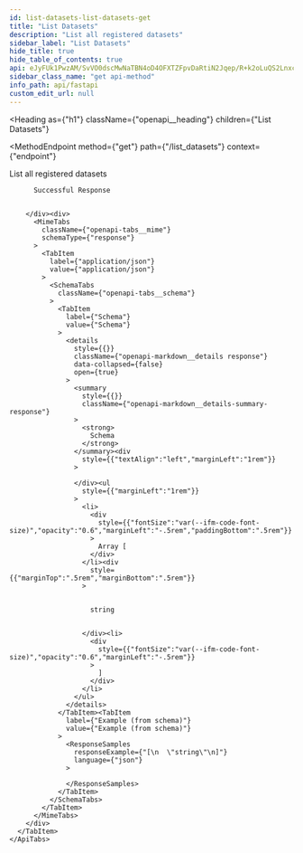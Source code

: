 ```yaml
---
id: list-datasets-list-datasets-get
title: "List Datasets"
description: "List all registered datasets"
sidebar_label: "List Datasets"
hide_title: true
hide_table_of_contents: true
api: eJyFUk1PwzAM/SvVO0dscMwNaTBN4oD4OFXTZFpvDaRtiN2Jqep/R+k2oLuQS2Lnxc/vOT2UdgKboyQlYRWsDUqWIrqgrm1g8eBEM/I+i7xzohy5zH7QBm3gSAm6KmHhnejmfLuZRjtWGESW0DbCAtvjZj5P25TwuSsKFtl2Pns6gWFQtI1yowlOIXhXjKSzd0lvekhRcU3p5JTrsbgeAsNCNLpmh8GcExQjHWCgTn2KzyTZqHRxavciWrJiSMugZq3aJPYoKJBWsJhNxMLANdt2bONEc0+it48rGOw5ylHq/Or6ap5aC61oTaOShmo+2774LTfxqP+147/5nEQrf+kseHJNouuiT0WOrefTqaUfULWi6aLv30j4NfphSOnPjuMBNl8b7Ck6ekvC8vVgUDGVHGHzHh98gMVtUXBI9uzJd6Prl0Mb1n+sXN69YBi+AcdD4yA=
sidebar_class_name: "get api-method"
info_path: api/fastapi
custom_edit_url: null
---
```



<Heading
  as={"h1"}
  className={"openapi__heading"}
  children={"List Datasets"}
>
</Heading>

<MethodEndpoint
  method={"get"}
  path={"/list_datasets"}
  context={"endpoint"}
>
  
</MethodEndpoint>



List all registered datasets

<div>
  <div>
    <ApiTabs
      label={undefined}
      id={undefined}
    >
      <TabItem
        label={"200"}
        value={"200"}
      >
        <div>
          
          
          Successful Response
          
          
        </div><div>
          <MimeTabs
            className={"openapi-tabs__mime"}
            schemaType={"response"}
          >
            <TabItem
              label={"application/json"}
              value={"application/json"}
            >
              <SchemaTabs
                className={"openapi-tabs__schema"}
              >
                <TabItem
                  label={"Schema"}
                  value={"Schema"}
                >
                  <details
                    style={{}}
                    className={"openapi-markdown__details response"}
                    data-collapsed={false}
                    open={true}
                  >
                    <summary
                      style={{}}
                      className={"openapi-markdown__details-summary-response"}
                    >
                      <strong>
                        Schema
                      </strong>
                    </summary><div
                      style={{"textAlign":"left","marginLeft":"1rem"}}
                    >
                      
                    </div><ul
                      style={{"marginLeft":"1rem"}}
                    >
                      <li>
                        <div
                          style={{"fontSize":"var(--ifm-code-font-size)","opacity":"0.6","marginLeft":"-.5rem","paddingBottom":".5rem"}}
                        >
                          Array [
                        </div>
                      </li><div
                        style={{"marginTop":".5rem","marginBottom":".5rem"}}
                      >
                        
                        
                        string
                        
                        
                      </div><li>
                        <div
                          style={{"fontSize":"var(--ifm-code-font-size)","opacity":"0.6","marginLeft":"-.5rem"}}
                        >
                          ]
                        </div>
                      </li>
                    </ul>
                  </details>
                </TabItem><TabItem
                  label={"Example (from schema)"}
                  value={"Example (from schema)"}
                >
                  <ResponseSamples
                    responseExample={"[\n  \"string\"\n]"}
                    language={"json"}
                  >
                    
                  </ResponseSamples>
                </TabItem>
              </SchemaTabs>
            </TabItem>
          </MimeTabs>
        </div>
      </TabItem>
    </ApiTabs>
  </div>
</div>
      